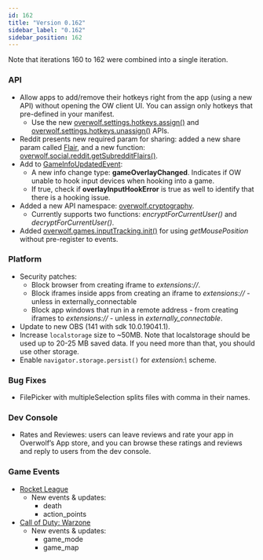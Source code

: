 ```yaml
---
id: 162
title: "Version 0.162"
sidebar_label: "0.162"
sidebar_position: 162
---
```


Note that iterations 160 to 162 were combined into a single iteration.  

### API

* Allow apps to add/remove their hotkeys right from the app (using a new API) without opening the OW client UI. You can assign only hotkeys that pre-defined in your manifest.
  * Use the new [overwolf.settings.hotkeys.assign()](settings/hotkeys#assignhotkey-callback) and  [overwolf.settings.hotkeys.unassign()](settings/hotkeys#unassignhotkey-callback) APIs.
* Reddit presents new required param for sharing: added a new share param called [Flair](social/reddit#flair-object),  and a new function: [overwolf.social.reddit.getSubredditFlairs()](social/reddit#getsubredditflairssubredditname-callback).
* Add to [GameInfoUpdatedEvent](games#gameinfoupdatedevent-object):  
  * A new info change type: **gameOverlayChanged**.  Indicates if OW unable to hook input devices when hooking into a game.
  * If true, check if **overlayInputHookError** is true as well to identify that there is a hooking issue.
* Added a new API namespace: [overwolf.cryptography](cryptography).
  * Currently supports two functions: *encryptForCurrentUser()* and *decryptForCurrentUser()*.
* Added [overwolf.games.inputTracking.init()](games/input-tracking#initcallback) for using *getMousePosition* without pre-register to events.

### Platform
 
* Security patches:
  * Block browser from creating iframe to *extensions://*.
  * Block iframes inside apps from creating an iframe to *extensions://* - unless in externally_connectable
  * Block app windows that run in a remote address - from creating iframes to *extensions://* - unless in *externally_connectable*.
* Update to new OBS (141 with sdk 10.0.19041.1).
* Increase `localstorage` size to ~50MB. Note that localstorage should be used up to 20-25 MB saved data. If you need more than that, you should use other storage.
* Enable `navigator.storage.persist()` for *extension:\\* scheme.

### Bug Fixes

* FilePicker with multipleSelection splits files with comma in their names.

### Dev Console

* Rates and Reviewes: users can leave reviews and rate your app in Overwolf’s App store, and you can browse these ratings and reviews and reply to users from the dev console.

### Game Events

* [Rocket League](games/events/rocket-league)
  * New events & updates:
    * death
    * action_points
* [Call of Duty: Warzone](games/events/warzone)
  * New events & updates:
    * game_mode
    * game_map

